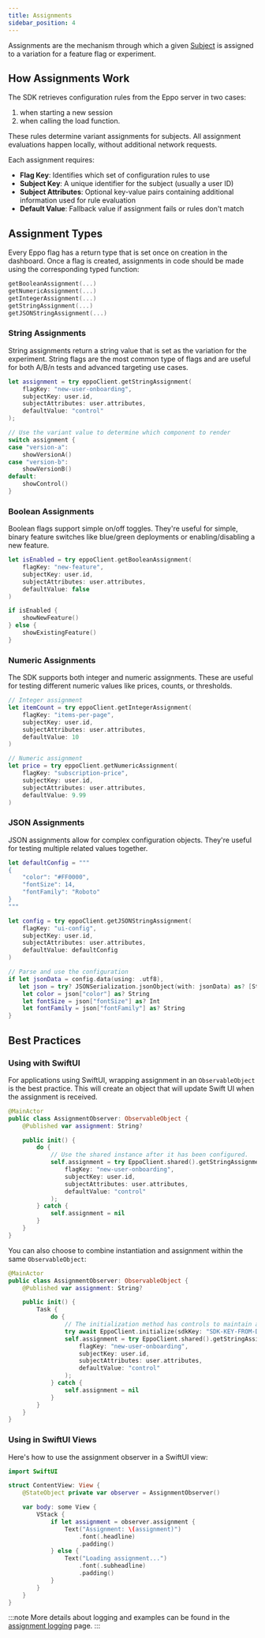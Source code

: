 ```yaml
---
title: Assignments
sidebar_position: 4
---
```



Assignments are the mechanism through which a given [Subject](/sdks/sdk-features/subjects) is assigned to a variation for a feature flag or experiment.

## How Assignments Work

The SDK retrieves configuration rules from the Eppo server in two cases:

1. when starting a new session
2. when calling the load function.

These rules determine variant assignments for subjects. All assignment evaluations happen locally, without additional network requests.

Each assignment requires:

- **Flag Key**: Identifies which set of configuration rules to use
- **Subject Key**: A unique identifier for the subject (usually a user ID)
- **Subject Attributes**: Optional key-value pairs containing additional information used for rule evaluation
- **Default Value**: Fallback value if assignment fails or rules don't match

## Assignment Types

Every Eppo flag has a return type that is set once on creation in the dashboard. Once a flag is created, assignments in code should be made using the corresponding typed function:

```swift
getBooleanAssignment(...)
getNumericAssignment(...)
getIntegerAssignment(...)
getStringAssignment(...)
getJSONStringAssignment(...)
```

### String Assignments

String assignments return a string value that is set as the variation for the experiment. String flags are the most common type of flags and are useful for both A/B/n tests and advanced targeting use cases.

```swift
let assignment = try eppoClient.getStringAssignment(
    flagKey: "new-user-onboarding",
    subjectKey: user.id,
    subjectAttributes: user.attributes,
    defaultValue: "control"
);

// Use the variant value to determine which component to render
switch assignment {
case "version-a":
    showVersionA()
case "version-b":
    showVersionB()
default:
    showControl()
}
```

### Boolean Assignments

Boolean flags support simple on/off toggles. They're useful for simple, binary feature switches like blue/green deployments or enabling/disabling a new feature.

```swift
let isEnabled = try eppoClient.getBooleanAssignment(
    flagKey: "new-feature",
    subjectKey: user.id,
    subjectAttributes: user.attributes,
    defaultValue: false
)

if isEnabled {
    showNewFeature()
} else {
    showExistingFeature()
}
```

### Numeric Assignments

The SDK supports both integer and numeric assignments. These are useful for testing different numeric values like prices, counts, or thresholds.

```swift
// Integer assignment
let itemCount = try eppoClient.getIntegerAssignment(
    flagKey: "items-per-page",
    subjectKey: user.id,
    subjectAttributes: user.attributes,
    defaultValue: 10
)

// Numeric assignment
let price = try eppoClient.getNumericAssignment(
    flagKey: "subscription-price",
    subjectKey: user.id,
    subjectAttributes: user.attributes,
    defaultValue: 9.99
)
```

### JSON Assignments

JSON assignments allow for complex configuration objects. They're useful for testing multiple related values together.

```swift
let defaultConfig = """
{
    "color": "#FF0000",
    "fontSize": 14,
    "fontFamily": "Roboto"
}
"""

let config = try eppoClient.getJSONStringAssignment(
    flagKey: "ui-config",
    subjectKey: user.id,
    subjectAttributes: user.attributes,
    defaultValue: defaultConfig
)

// Parse and use the configuration
if let jsonData = config.data(using: .utf8),
   let json = try? JSONSerialization.jsonObject(with: jsonData) as? [String: Any] {
    let color = json["color"] as? String
    let fontSize = json["fontSize"] as? Int
    let fontFamily = json["fontFamily"] as? String
}
```

## Best Practices

### Using with SwiftUI

For applications using SwiftUI, wrapping assignment in an `ObservableObject` is the best practice. This will create an object that will update Swift UI when the assignment is received.

```swift
@MainActor
public class AssignmentObserver: ObservableObject {
    @Published var assignment: String?

    public init() {
        do {
            // Use the shared instance after it has been configured.
            self.assignment = try EppoClient.shared().getStringAssignment(
                flagKey: "new-user-onboarding",
                subjectKey: user.id,
                subjectAttributes: user.attributes,
                defaultValue: "control"
            );
        } catch {
            self.assignment = nil
        }
    }
}
```

You can also choose to combine instantiation and assignment within the same `ObservableObject`:

```swift
@MainActor
public class AssignmentObserver: ObservableObject {
    @Published var assignment: String?

    public init() {
        Task {
            do {
                // The initialization method has controls to maintain a single instance.
                try await EppoClient.initialize(sdkKey: "SDK-KEY-FROM-DASHBOARD");
                self.assignment = try EppoClient.shared().getStringAssignment(
                    flagKey: "new-user-onboarding",
                    subjectKey: user.id,
                    subjectAttributes: user.attributes,
                    defaultValue: "control"
                );
            } catch {
                self.assignment = nil
            }
        }
    }
}
```
### Using in SwiftUI Views

Here's how to use the assignment observer in a SwiftUI view:

```swift
import SwiftUI

struct ContentView: View {
    @StateObject private var observer = AssignmentObserver()

    var body: some View {
        VStack {
            if let assignment = observer.assignment {
                Text("Assignment: \(assignment)")
                    .font(.headline)
                    .padding()
            } else {
                Text("Loading assignment...")
                    .font(.subheadline)
                    .padding()
            }
        }
    }
}
```


:::note
More details about logging and examples can be found in the [assignment logging](/sdks/event-logging/assignment-logging/) page.
:::
